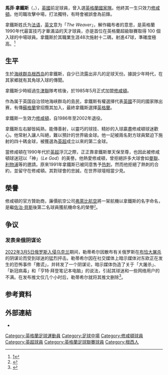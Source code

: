 {{noteTA
|G1=英超
|T=zh-hans:马修·勒蒂希尔;zh-hk:馬菲·拿鐵斯;zh-tw:馬修·萊提希爾;
|1=zh-hans:勒蒂希尔;zh-hk:拿鐵斯;zh-tw:萊提希爾;
|2=zh-hans:马修;zh-hk:馬菲;zh-tw:馬修;
}}
{{Football player infobox
| playername = 拿鐵斯<br />''Matthew Le Tissier''
| image = [[File:Matthew_Le_Tissier.jpg|180px]]
| fullname = 马修·勒蒂希尔
| height = 
| nickname = 神（''Le God''）
| dateofbirth = {{birth date and age|1968|10|14|df=y}}
| cityofbirth = <br />[[根西岛|根西岛]]、[[圣彼得港|圣彼得港]] 
| countryofbirth = [[海峽群島|海峽群島]]
| currentclub = 已退休
| position = [[攻擊中場|攻擊中場]]
| youthyears = 
| youthclubs = [[南安普顿足球俱乐部|修咸頓]]
| years = 1986-02
| clubs = [[南安普顿足球俱乐部|修咸頓]]
| caps(goals) = 443(161) 
| nationalyears = 1988-90<br>1994-98
| nationalteam = [[英格蘭21歲以下足球代表隊|英格蘭U-21]]<br>[[英格蘭足球代表隊|英格蘭]]
| nationalcaps(goals) =21(3)<br> 8(0)
}}
'''馬菲·拿鐵斯'''（{{lang-en|'''Matthew "Matt" Le Tissier'''}}，{{bd|1968年|10月14日|catIdx=Le Tissier, Matthew}}），[[英國|英國]]前足球員，曾入選[[英格蘭國家足球隊|英格蘭國家隊]]。他終其一生只效力[[南安普顿足球俱乐部|修咸頓]]。他司職攻擊中場，打法獨特，有時會被誤會為前鋒。

拿鐵斯姓氏为[[法语|法语]]，[[英文|英文]]意为「''The Weaver''」，解作織布者的意思，是英格蘭1990年代最富技巧才華滿溢的天才球員，亦是首位在英格蘭超級聯賽取得 100 個入球的中場球員。拿鐵斯於其職業生涯48次施射十二碼，射進47球，準確度極高。<ref>[http://www.fanpiece.com/footballfansblog/%E6%94%BB%E5%AE%88%E5%B0%8D%E6%B1%BA%E4%B9%8B%E6%A5%B5%E8%87%B4-%E4%B8%8D%E5%85%AC%E5%B9%B3%E7%9A%84%E5%8D%81%E4%BA%8C%E7%A2%BC-c1098954.html]</ref>

==生平==
生於[[海峡群岛|海峡群岛]][[根西岛|根西岛]]的拿鐵斯，自少已流露出非凡的足球天份。據說少年時代，在其家鄉就有其角球入球的傳聞。

拿鐵斯少時經過[[牛津聯足球俱樂部|牛津聯]]隊考核後，於1985年5月正式加盟[[南安普顿足球俱乐部|修咸頓]]。

作為属于英国自治领地海峡群岛的島民，拿鐵斯有權選擇代表[[英國|英國]]不同的國家隊出赛，有傳[[蘇格蘭足球代表隊|蘇格蘭]]曾招攬其加入，最終拿鐵斯選擇[[英格蘭國家足球隊|英格蘭]]。

拿鐵斯一生效力[[南安普顿足球俱乐部|修咸頓]]，自1986年至2002年退役。

拿鐵斯左右腳皆純熟，能傳善射，以靈巧的球技、精妙的入球贏盡修咸頓球迷歡心。他常射入讓人叫絕，難以預計的世界級金球。他一記被兩名對方球員緊迫下施射的四十碼金球，被獲選為[[英超|英超]]成立以來的第二金球。

當修咸頓在1990年代於[[英超|英超]]浮沉之際，正正靠拿鐵斯單天保至尊，也因此被修咸頓球迷冠以「神」（''Le God''）的美譽。他熱愛修咸頓，曾拒絕許多大球會如[[曼聯|曼聯]]、[[利物浦足球會|利物浦]]等的邀請。原來1991年拿鐵斯已被同意售予[[托特纳姆热刺足球俱乐部|热刺]]，然而他拒絕了熱刺的合約，並留守在修咸頓。其對球會的忠誠，在世界球壇相當少見。

==榮譽==
修咸頓的官方贊助商，廉價航空公司[[弗萊比航空|弗萊比航空]]將一架航機以拿鐵斯的名字命名，是繼[[佐治·貝斯|佐治·貝斯]]後第二名球員獲航機命名的榮譽<small><ref>{{Cite web |url=http://www.saintsfc.co.uk/articles/article.php?page_id=8152 |title=Tiss takes off |access-date=2008-02-11 |archive-url=https://web.archive.org/web/20070929090357/http://www.saintsfc.co.uk/articles/article.php?page_id=8152 |archive-date=2007-09-29 |dead-url=yes }}</ref></small>。

== 争议 ==
=== 发表亲俄阴谋论 ===
[[2022年俄羅斯入侵烏克蘭|2022年3月5日俄罗斯入侵乌克兰]]期间，勒蒂希尔因散布有关俄罗斯在[[布恰大屠杀|布恰大屠杀]]的阴谋论而受到球迷的猛烈抨击。勒蒂希尔因在社交媒体上暗示媒体对东欧正在发生的恐怖事件「撒谎」，并转发了一个阴谋论，暗示媒体伪造了关于「大屠杀」、「新冠病毒」和「亨特·拜登笔记本电脑」的说法，引起其球迷和一些网络用户的不满。在发布推文仅几个小时后，勒蒂希尔就将其推文删除<ref>{{Cite web|title=Le Tissier slammed by fans for spreading Bucha conspiracy theories|url=https://www.dailymail.co.uk/sport/sportsnews/article-10688659/Matt-Le-Tissier-slammed-fans-spreading-conspiracy-theories-Bucha-massacre.html|access-date=|date=2022-04-05|last=Davis|first=Daniel|work=Mail Online}}</ref>。

==参考資料==
{{reflist}}

==外部連結==
* {{Soccerbase}}

{{PFA年度最佳青年球員}}
{{1994/95年英超PFA年度最佳陣容}}

{{Authority control}}
{{DEFAULTSORT:Le Tissier, Matthew}}
[[Category:英格蘭足球運動員|Category:英格蘭足球運動員]]
[[Category:足球中場|Category:足球中場]]
[[Category:修咸頓球員|Category:修咸頓球員]]
[[Category:英超球員|Category:英超球員]]
[[Category:英格蘭足球聯賽球員|Category:英格蘭足球聯賽球員]]
[[Category:根西人|Category:根西人]]